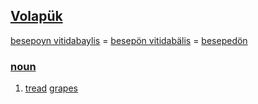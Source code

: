 == [[Volapük]] == 
[[besepoyn vitidabaylis]] = [[besepön vitidabälis]] = [[besepedön]] 
=== [[noun]] === 
# [[tread]] [[grapes]]